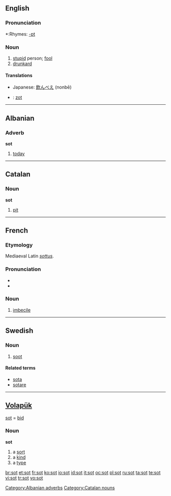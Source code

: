 {{see|söt}}
==English==

===Pronunciation===
*:Rhymes: [[Rhymes:English:-ɒt|-ɒt]]

===Noun===
{{en-noun}}

# [[stupid]] person; [[fool]]
# [[drunkard]]

====Translations====
{{trans-top|stupid person; fool}}
{{trans-mid}}
{{trans-bottom}}

{{trans-top|drunkard}}
{{trans-mid}}
*Japanese: [[飲んべえ]] (nonbē)
{{trans-bottom}}

{{checktrans-top}}
*{{ttbc|Dutch}}: [[zot]] {{m}}
{{trans-bottom}}

----

==Albanian==

===Adverb===
'''sot'''

# [[today]]

[[Category:Albanian adverbs]]

----

==Catalan==

===Noun===
'''sot'''

# [[pit]]

[[Category:Catalan nouns]]

----

==French==

===Etymology===
Mediaeval Latin ''[[sottus]]''.

===Pronunciation===
*{{audio|Fr-sot.ogg|audio}}
*{{IPA|/so/}}

===Noun===
{{fr-noun|m}}

# [[imbecile]]

----

==Swedish==

===Noun===
{{infl|sv|noun}}
{{sv-noun-unc-irreg-n|2=sotet}}

# [[soot]]

====Related terms====
* [[sota]]
* [[sotare]]

----

==[[Volapük]]==
[[sot]] = [[bid]]

===Noun===
'''sot'''

# a [[sort]]
# a [[kind]]
# a [[type]]

[[br:sot]]
[[et:sot]]
[[fr:sot]]
[[ko:sot]]
[[io:sot]]
[[id:sot]]
[[it:sot]]
[[oc:sot]]
[[pl:sot]]
[[ru:sot]]
[[ta:sot]]
[[te:sot]]
[[vi:sot]]
[[tr:sot]]
[[vo:sot]]
